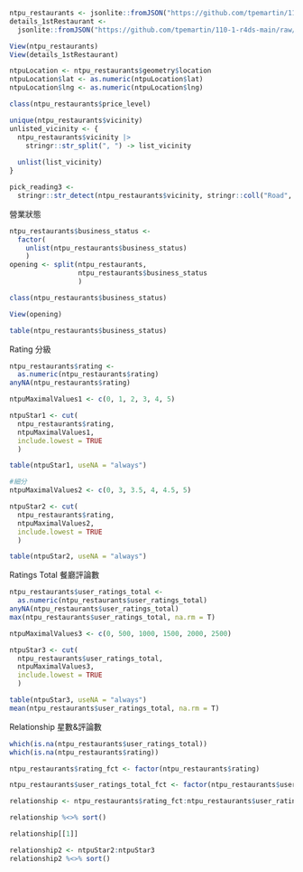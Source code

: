 ```{r}
ntpu_restaurants <- jsonlite::fromJSON("https://github.com/tpemartin/110-1-r4ds-main/raw/main/ntpu_restaurants.json")
details_1stRestaurant <- 
  jsonlite::fromJSON("https://github.com/tpemartin/110-1-r4ds-main/raw/main/ntpu_restaurants_details.json")

View(ntpu_restaurants)
View(details_1stRestaurant)

ntpuLocation <- ntpu_restaurants$geometry$location
ntpuLocation$lat <- as.numeric(ntpuLocation$lat)
ntpuLocation$lng <- as.numeric(ntpuLocation$lng)

class(ntpu_restaurants$price_level)
```

```{r}
unique(ntpu_restaurants$vicinity)
unlisted_vicinity <- {
  ntpu_restaurants$vicinity |> 
    stringr::str_split(", ") -> list_vicinity
  
  unlist(list_vicinity)
}

pick_reading3 <- 
  stringr::str_detect(ntpu_restaurants$vicinity, stringr::coll("Road", ignore_case = T))

```


營業狀態
```{r}
ntpu_restaurants$business_status <-
  factor(
    unlist(ntpu_restaurants$business_status)
    )
opening <- split(ntpu_restaurants,
                 ntpu_restaurants$business_status
                 )

class(ntpu_restaurants$business_status)

View(opening)

table(ntpu_restaurants$business_status)
```


Rating 分級
```{r}
ntpu_restaurants$rating <- 
  as.numeric(ntpu_restaurants$rating)
anyNA(ntpu_restaurants$rating)

ntpuMaximalValues1 <- c(0, 1, 2, 3, 4, 5)

ntpuStar1 <- cut(
  ntpu_restaurants$rating, 
  ntpuMaximalValues1,
  include.lowest = TRUE
  )

table(ntpuStar1, useNA = "always")

#細分
ntpuMaximalValues2 <- c(0, 3, 3.5, 4, 4.5, 5)

ntpuStar2 <- cut(
  ntpu_restaurants$rating, 
  ntpuMaximalValues2,
  include.lowest = TRUE
  )

table(ntpuStar2, useNA = "always")
```

Ratings Total 餐廳評論數
```{r}
ntpu_restaurants$user_ratings_total <- 
  as.numeric(ntpu_restaurants$user_ratings_total)
anyNA(ntpu_restaurants$user_ratings_total)
max(ntpu_restaurants$user_ratings_total, na.rm = T)

ntpuMaximalValues3 <- c(0, 500, 1000, 1500, 2000, 2500)

ntpuStar3 <- cut(
  ntpu_restaurants$user_ratings_total, 
  ntpuMaximalValues3,
  include.lowest = TRUE
  )

table(ntpuStar3, useNA = "always")
mean(ntpu_restaurants$user_ratings_total, na.rm = T)
```

Relationship 星數&評論數
```{r}
which(is.na(ntpu_restaurants$user_ratings_total))
which(is.na(ntpu_restaurants$rating))

ntpu_restaurants$rating_fct <- factor(ntpu_restaurants$rating)

ntpu_restaurants$user_ratings_total_fct <- factor(ntpu_restaurants$user_ratings_total)

relationship <- ntpu_restaurants$rating_fct:ntpu_restaurants$user_ratings_total_fct

relationship %<>% sort()

relationship[[1]]

relationship2 <- ntpuStar2:ntpuStar3
relationship2 %<>% sort()

```


